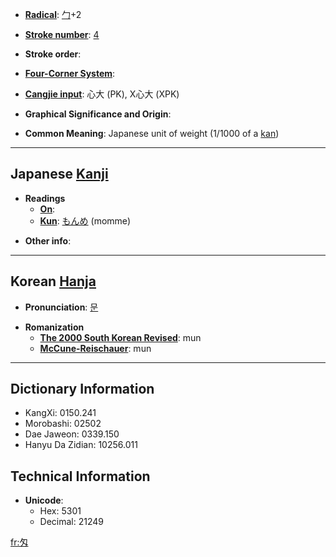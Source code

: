* '''[[Wiktionary:Chinese radical index| Radical]]''': [[Wiktionary:Chinese radical index 勹|勹]]+2

* '''[[Wiktionary:Chinese total strokes index|Stroke number]]''': [[Wiktionary:Chinese total strokes index 4|4]]

* '''Stroke order''': 

* '''[[Wiktionary:Chinese four corner index|Four-Corner System]]''': 

* '''[[Wiktionary:Chinese Cangjie index|Cangjie input]]''': 心大 (PK), X心大 (XPK)

* '''Graphical Significance and Origin''': 

* '''Common Meaning''': Japanese unit of weight (1/1000 of a [[kan]])

----

== Japanese [[Kanji]] ==

* '''Readings'''
** '''[[On]]''': 
** '''[[Kun]]''': [[もんめ]] (momme)

* '''Other info''':  

----

== Korean [[Hanja]] ==

* '''Pronunciation''': [[문]]

* '''Romanization'''
** '''[[The 2000 South Korean Revised Romanization|The 2000 South Korean Revised]]''': mun
** '''[[McCune-Reischauer]]''': mun

----

== Dictionary Information ==

* KangXi: 0150.241
* Morobashi: 02502
* Dae Jaweon: 0339.150
* Hanyu Da Zidian: 10256.011

== Technical Information ==

* '''Unicode''':
** Hex: 5301
** Decimal: 21249

[[fr:匁]]